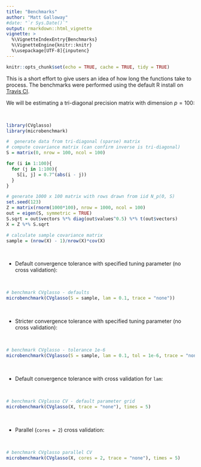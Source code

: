 ```yaml
---
title: "Benchmarks"
author: "Matt Galloway"
#date: "`r Sys.Date()`"
output: rmarkdown::html_vignette
vignette: >
  %\VignetteIndexEntry{Benchmarks}
  %\VignetteEngine{knitr::knitr}
  %\usepackage[UTF-8]{inputenc}
---
```


```r
knitr::opts_chunk$set(echo = TRUE, cache = TRUE, tidy = TRUE)
```

This is a short effort to give users an idea of how long the functions take to process. The benchmarks were performed using the default R install on [Travis CI](https://travis-ci.org/).

We will be estimating a tri-diagonal precision matrix with dimension $p = 100$:

<br>\vspace{0.5cm}
```r
library(CVglasso)
library(microbenchmark)

#  generate data from tri-diagonal (sparse) matrix
# compute covariance matrix (can confirm inverse is tri-diagonal)
S = matrix(0, nrow = 100, ncol = 100)

for (i in 1:100){
  for (j in 1:100){
    S[i, j] = 0.7^(abs(i - j))
  }
}

# generate 1000 x 100 matrix with rows drawn from iid N_p(0, S)
set.seed(123)
Z = matrix(rnorm(1000*100), nrow = 1000, ncol = 100)
out = eigen(S, symmetric = TRUE)
S.sqrt = out$vectors %*% diag(out$values^0.5) %*% t(out$vectors)
X = Z %*% S.sqrt

# calculate sample covariance matrix
sample = (nrow(X) - 1)/nrow(X)*cov(X)

```
<br>\vspace{0.5cm}

 - Default convergence tolerance with specified tuning parameter (no cross validation):

<br>\vspace{0.5cm}
```r

# benchmark CVglasso - defaults
microbenchmark(CVglasso(S = sample, lam = 0.1, trace = "none"))

```
<br>\vspace{0.5cm}

 - Stricter convergence tolerance with specified tuning parameter (no cross validation):

<br>\vspace{0.5cm}
```r

# benchmark CVglasso - tolerance 1e-6
microbenchmark(CVglasso(S = sample, lam = 0.1, tol = 1e-6, trace = "none"))

```
<br>\vspace{0.5cm}

 - Default convergence tolerance with cross validation for `lam`:

<br>\vspace{0.5cm}
```r

# benchmark CVglasso CV - default parameter grid
microbenchmark(CVglasso(X, trace = "none"), times = 5)

```
<br>\vspace{0.5cm}

 - Parallel (`cores = 2`) cross validation:

<br>\vspace{0.5cm}
```r

# benchmark CVglasso parallel CV
microbenchmark(CVglasso(X, cores = 2, trace = "none"), times = 5)

```
<br>\vspace{0.5cm}


